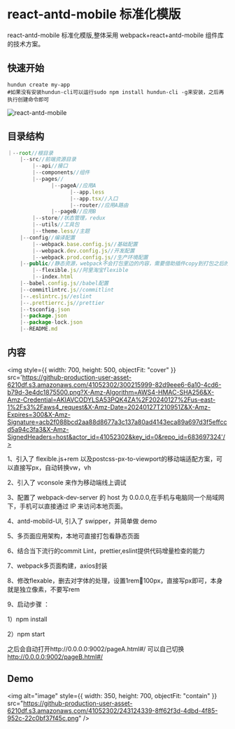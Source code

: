 
<Meta title="Hundun/标准化模版/移动端/react-antd-mobile" />

# react-antd-mobile 标准化模版

react-antd-mobile 标准化模版,整体采用 webpack+react+antd-mobile 组件库的技术方案。

## 快速开始

```shell
hundun create my-app
#如果没有安装hundun-cli可以运行sudo npm install hundun-cli -g来安装，之后再执行创建命令即可
```

<img
  alt="react-antd-mobile"
  src="https://github-production-user-asset-6210df.s3.amazonaws.com/41052302/243120394-8ba7c6ff-a559-4495-aff1-d33777b6ddea.png"
/>

## 目录结构

```javascript
｜--root//根目录
    |--src//前端资源目录
        |--api//接口
        |--components//组件
        |--pages//
              |--pageA//应用A
                    |--app.less
                    |--app.tsx//入口
                    |--router//应用A路由
              |--pageB//应用B
        |--store//状态管理，redux
        |--utils//工具包
        |--theme.less//主题
    |--config//编译配置
        |--webpack.base.config.js//基础配置
        |--webpack.dev.config.js//开发配置
        |--webpack.prod.config.js//生产环境配置
    |--public//静态资源，webpack不会打包里边的内容，需要借助插件copy到打包之后的目录。比如dist
        |--flexible.js//阿里淘宝flexible
        |--index.html
    |--babel.config.js//babel配置
    |--commitlintrc.js//commitlint
    |--.eslintrc.js//eslint
    |--.prettierrc.js//prettier
    |--tsconfig.json
    |--package.json
    |--package-lock.json
    |--README.md
```

## 内容

<img style={{ width: 700, height: 500, objectFit: "cover" }} src='https://github-production-user-asset-6210df.s3.amazonaws.com/41052302/300215999-82d9eee6-6a10-4cd6-b79d-3e4dc1875500.png?X-Amz-Algorithm=AWS4-HMAC-SHA256&X-Amz-Credential=AKIAVCODYLSA53PQK4ZA%2F20240127%2Fus-east-1%2Fs3%2Faws4_request&X-Amz-Date=20240127T210951Z&X-Amz-Expires=300&X-Amz-Signature=acb2f088bcd2aa88d8677a3c137a80ad4143eca89a697d3f5effccd5a94c3fa3&X-Amz-SignedHeaders=host&actor_id=41052302&key_id=0&repo_id=683697324'/>

1、引入了 flexible.js+rem 以及postcss-px-to-viewport的移动端适配方案，可以直接写px，自动转换vw，vh

2、引入了 vconsole 来作为移动端线上调试

3、配置了 webpack-dev-server 的 host 为 0.0.0.0,在手机与电脑同一个局域网下，手机可以直接通过 IP 来访问本地页面。

4、antd-mobild-UI, 引入了 swipper，并简单做 demo

5、多页面应用架构，本地可直接打包看静态页面

6、结合当下流行的commit Lint，prettier,eslint提供代码增量检查的能力

7、webpack多页面构建，axios封装

8、修改flexable，删去对字体的处理，设置1rem🟰100px，直接写px即可，本身就是独立像素，不要写rem

9、启动步骤 ：

1）npm install

2）npm start

之后会自动打开http://0.0.0.0:9002/pageA.html#/  可以自己切换 http://0.0.0.0:9002/pageB.html#/

## Demo

<img
  alt="image"
  style={{ width: 350, height: 700, objectFit: "contain" }}
  src="https://github-production-user-asset-6210df.s3.amazonaws.com/41052302/243124339-8ff62f3d-4dbd-4f85-952c-22c0bf37f45c.png"
/>
